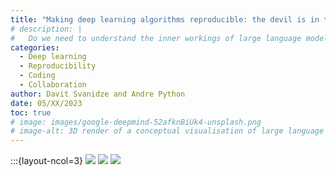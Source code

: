 ```yaml
---
title: "Making deep learning algorithms reproducible: the devil is in the detail"
# description: |
#   Do we need to understand the inner workings of large language models before we use them? Or, is it enough to simply teach people to recognise that model outputs can't always be relied upon, and that some use cases are better than others? Members of the Royal Statistical Society’s Data Science and AI Section discuss these and other questions in part two of our Q&A.        
categories:
  - Deep learning
  - Reproducibility
  - Coding
  - Collaboration
author: Davit Svanidze and Andre Python
date: 05/XX/2023
toc: true
# image: images/google-deepmind-52afknBiUk4-unsplash.png
# image-alt: 3D render of a conceptual visualisation of large language models by artist Tim West. Photo by Google DeepMind on Unsplash.
---
```

:::{layout-ncol=3}
![](images/header-1.png)
![](images/header-2.png)
![](images/header-3.png)